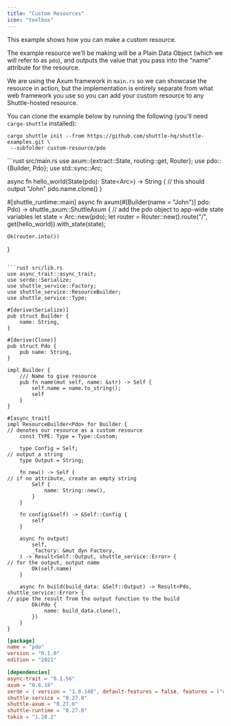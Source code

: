 ```yaml
---
title: "Custom Resources"
icon: "toolbox"
---
```


This example shows how you can make a custom resource.

The example resource we'll be making will be a Plain Data Object (which we will refer to as `pdo`), and outputs the value that you pass into the "name" attribute for the resource.

We are using the Axum framework in `main.rs` so we can showcase the resource in action, but the implementation is entirely separate from what web framework you use so you can add your custom resource to any Shuttle-hosted resource.

You can clone the example below by running the following (you'll need `cargo-shuttle` installed):

```bash:
cargo shuttle init --from https://github.com/shuttle-hq/shuttle-examples.git \
 --subfolder custom-resource/pdo
```

<CodeGroup>
```rust src/main.rs
use axum::{extract::State, routing::get, Router};
use pdo::{Builder, Pdo};
use std::sync::Arc;

async fn hello_world(State(pdo): State<Arc<Pdo>>) -> String {
// this should output "John"
pdo.name.clone()
}

#[shuttle_runtime::main]
async fn axum(#[Builder(name = "John")] pdo: Pdo) -> shuttle_axum::ShuttleAxum {
// add the pdo object to app-wide state variables
let state = Arc::new(pdo);
let router = Router::new().route("/", get(hello_world)).with_state(state);

    Ok(router.into())

}

````

```rust src/lib.rs
use async_trait::async_trait;
use serde::Serialize;
use shuttle_service::Factory;
use shuttle_service::ResourceBuilder;
use shuttle_service::Type;

#[derive(Serialize)]
pub struct Builder {
    name: String,
}

#[derive(Clone)]
pub struct Pdo {
    pub name: String,
}

impl Builder {
    /// Name to give resource
    pub fn name(mut self, name: &str) -> Self {
        self.name = name.to_string();
        self
    }
}

#[async_trait]
impl ResourceBuilder<Pdo> for Builder {
// denotes our resource as a custom resource
    const TYPE: Type = Type::Custom;

    type Config = Self;
// output a string
    type Output = String;

    fn new() -> Self {
// if no attribute, create an empty string
        Self {
            name: String::new(),
        }
    }

    fn config(&self) -> &Self::Config {
        self
    }

    async fn output(
        self,
        _factory: &mut dyn Factory,
    ) -> Result<Self::Output, shuttle_service::Error> {
// for the output, output name
        Ok(self.name)
    }

    async fn build(build_data: &Self::Output) -> Result<Pdo, shuttle_service::Error> {
// pipe the result from the output function to the build
        Ok(Pdo {
            name: build_data.clone(),
        })
    }
}
````

```toml Cargo.toml
[package]
name = "pdo"
version = "0.1.0"
edition = "2021"

[dependencies]
async-trait = "0.1.56"
axum = "0.6.18"
serde = { version = "1.0.148", default-features = false, features = ["derive"] }
shuttle-service = "0.27.0"
shuttle-axum = "0.27.0"
shuttle-runtime = "0.27.0"
tokio = "1.28.2"
```

</CodeGroup>
